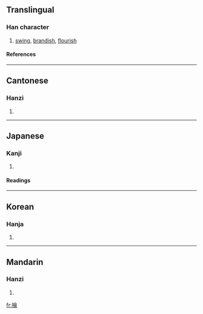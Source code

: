 {{see|抡}}

==Translingual==
===Han character===
{{Han char|rn=64|rad=手|as=08|sn=11|four=5802<sub>7</sub>|canj=手人一月 (QOMB)}}
# [[swing]], [[brandish]], [[flourish]]
====References====
{{Han ref|kx=0436.150|dkj=12238|dj=0786.010|hdz=31900.070|uh=6384|ud=25476|bh=B1C1|bd=45505}}
----
==Cantonese==
===Hanzi===
{{yue-hanzi|jyut=|y=leun4}}
# {{defn|Cantonese}}
----
==Japanese==
===Kanji===
{{ja-kanji|grade=|rs=手08}}
# {{defn|Japanese}} 
====Readings====
{{ja-readings|on=[[ろん]] (ron), [[りん]] (rin)|kun=[[えらぶ]] (erabu)}}
----
==Korean==
===Hanja===
{{ko-hanja|hangeul=륜>윤|eumhun=|rv=ryun>yun|mr=ryun>yun|y=lyun>yun}}
# {{defn|Korean}}
----
==Mandarin==
===Hanzi===
{{cmn-hanzi|sim=抡|pin=[[lūn]] (lun1), [[lún]] (lun2)|wg=lun<sup>1</sup>, lun<sup>2</sup>}}
# {{defn|Mandarin}}

[[fr:掄]]